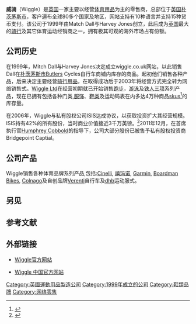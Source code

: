 {{Infobox company
|name           = 威骑
|logo           =
|type           = [[私人公司|私人公司]]
|genre          =
|foundation     = 1999年
|founder        = Mitch Dall, Harvey Jones
|location_city  = [[朴茨茅斯|朴茨茅斯]]
|location_country = [[英国|英国]]
|origins          =
|key_people       = [[Humphrey_Cobbold|Humphrey Cobbold]] （[[CEO|CEO]]）
|area_served      = [[全球|全球]]
|industry         =网络零售
|products         = [[铁人三项|铁人三项]]训练器械，[[自行车|自行车]]及各种零配件，[[运动鞋|运动鞋]]，游泳装备，各种[[工具|工具]]，运动服装等
|services         = 
|revenue          = 8600万[[英镑|英镑]] (2010)
|operating_income = 
|profit           = 1020万[[英镑|英镑]] (2010
|num_employees    =约300人
|parent           =
|divisions        =
|subsid           =
|owner            = 
|slogan           =热情，高效，完美
|homepage         = {{URL|http://www.wiggle.co.uk}}
|dissolved        =
|footnotes        =
|intl             = yes
}}
'''威骑'''（Wiggle）是[[英国|英国]]一家主要以经营[[体育用品|体育用品]]为主的零售商，总部位于[[英国|英国]][[朴茨茅斯市|朴茨茅斯市]]，客户遍布全球80多个国家及地区，网站支持有10种语言并支持15种货币支付。该公司于1999年由Match Dall与Harvey Jones创立，此后成为[[英国|英国]]最大的[[骑行|骑行]]及其它体育运动经销商之一，拥有极其可观的海外市场占有份额。

==公司历史==
在1999年，Mitch Dall与Harvey Jones决定成立wiggle.co.uk网站，以此销售Dall在[[朴茨茅斯市|朴茨茅斯市]]Butlers Cycles自行车商铺内库存的商品。起初他们销售各种产品，后来决定主要经营[[骑行用品|骑行用品]]，在取得成功后于2003年将经营方式完全转为网络销售式。[[Wiggle_Ltd|Wiggle Ltd]]在经营初期就已开始销售[[跑步|跑步]]，[[游泳|游泳]]及[[铁人三项|铁人三项]]系列产品，现在已拥有包括各种门类,[[服饰|服饰]]、[[鞋类|鞋类]]及运动码表在内多达4万种商品[[skus|skus]]<ref>{{cite web|url=https://en.wikipedia.org/w/index.php?title=Stock_keeping_unit&oldid=981643646|title=Stock keeping unit|date=2020-10-03|publisher=|via=Wikipedia}}</ref>的库存量。

在2006年，Wiggle与私有股权公司ISIS达成协议，以获取投资扩大其经营规模。ISIS持有42%的所有股份，当时商业价值接近3千万英镑。<ref>{{cite web|url=https://www.theguardian.com/business/2011/oct/23/cycling-retailer-wiggle-considers-ipo|title=Wiggle considers IPO as cycling becomes the new golf|first=Zoe|last=Wood|date=2011-10-22|publisher=|via=www.theguardian.com|access-date=2020-11-09|archive-date=2020-11-11|archive-url=https://web.archive.org/web/20201111210403/http://www.theguardian.com/business/2011/oct/23/cycling-retailer-wiggle-considers-ipo|dead-url=no}}</ref>2011年12月，在首席执行官[[Humphrey_Cobbold|Humphrey Cobbold]]的指导下，公司大部分股份已被售予私有股权投资商Bridgepoint Captial。

==公司产品==
Wiggle销售各种体育品牌系列产品,包括:[[Cinelli|Cinelli]], [[禧玛诺|禧玛诺]], [[Garmin|Garmin]], [[Boardman_Bikes|Boardman Bikes]], [[Colnago|Colnago]]及自创品牌[[Verenti|Verenti]]自行车及[[dhb|dhb]]运动服式。

==另见==
{{le|Chain Reaction Cycles}}

==参考文献==
{{reflist}}

==外部链接==
{{Commons category|Wiggle Ltd}}
* [http://www.wiggle.co.uk Wiggle官方网站] {{Wayback|url=http://www.wiggle.co.uk/ |date=20210310100438 }}

{{Commons category|Wiggle Ltd}}
* [http://www.wiggle.cn/?referid=affwin&utm_source=affiliate-window&utm_medium=affiliates&utm_campaign=www.smzdm.com Wiggle 中国官方网站] {{Wayback|url=http://www.wiggle.cn/?referid=affwin&utm_source=affiliate-window&utm_medium=affiliates&utm_campaign=www.smzdm.com |date=20180720195045 }}

[[Category:英國運動用品製造公司|Category:英國運動用品製造公司]]
[[Category:1999年成立的公司|Category:1999年成立的公司]]
[[Category:鞋類品牌|Category:鞋類品牌]]
[[Category:网络零售|Category:网络零售]]